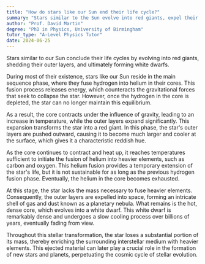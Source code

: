 ```yaml
---
title: "How do stars like our Sun end their life cycle?"
summary: "Stars similar to the Sun evolve into red giants, expel their outer layers, and ultimately transform into white dwarfs at the end of their life cycle."
author: "Prof. David Martin"
degree: "PhD in Physics, University of Birmingham"
tutor_type: "A-Level Physics Tutor"
date: 2024-06-25
---
```


Stars similar to our Sun conclude their life cycles by evolving into red giants, shedding their outer layers, and ultimately forming white dwarfs.

During most of their existence, stars like our Sun reside in the main sequence phase, where they fuse hydrogen into helium in their cores. This fusion process releases energy, which counteracts the gravitational forces that seek to collapse the star. However, once the hydrogen in the core is depleted, the star can no longer maintain this equilibrium.

As a result, the core contracts under the influence of gravity, leading to an increase in temperature, while the outer layers expand significantly. This expansion transforms the star into a red giant. In this phase, the star's outer layers are pushed outward, causing it to become much larger and cooler at the surface, which gives it a characteristic reddish hue.

As the core continues to contract and heat up, it reaches temperatures sufficient to initiate the fusion of helium into heavier elements, such as carbon and oxygen. This helium fusion provides a temporary extension of the star's life, but it is not sustainable for as long as the previous hydrogen fusion phase. Eventually, the helium in the core becomes exhausted.

At this stage, the star lacks the mass necessary to fuse heavier elements. Consequently, the outer layers are expelled into space, forming an intricate shell of gas and dust known as a planetary nebula. What remains is the hot, dense core, which evolves into a white dwarf. This white dwarf is remarkably dense and undergoes a slow cooling process over billions of years, eventually fading from view.

Throughout this stellar transformation, the star loses a substantial portion of its mass, thereby enriching the surrounding interstellar medium with heavier elements. This ejected material can later play a crucial role in the formation of new stars and planets, perpetuating the cosmic cycle of stellar evolution.
    